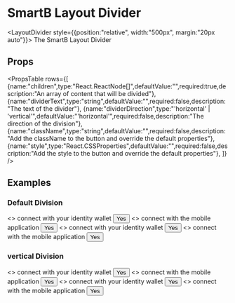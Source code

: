
<Meta title="Overview|Components/LayoutDivider" />

# SmartB Layout Divider


<LayoutDivider style={{position:"relative", width:"500px", margin:"20px auto"}}>
    <Typography variant="body2" color="textSecondary" component="p" align="center">
      The SmartB Layout
    </Typography>
    <Typography variant="body2" color="textSecondary" component="p" align="center">
      Divider
    </Typography>
</LayoutDivider>


## Props

<PropsTable 
rows={[
    {name:"children",type:"React.ReactNode[]",defaultValue:"",required:true,description:"An array of content that will be divided"},
    {name:"dividerText",type:"string",defaultValue:"",required:false,description:"The text of the divider"},
    {name:"dividerDirection",type:"'horizontal' | 'vertical'",defaultValue:"'horizontal'",required:false,description:"The direction of the division"},
    {name:"className",type:"string",defaultValue:"",required:false,description:"Add the className to the button and override the default properties"},
    {name:"style",type:"React.CSSProperties",defaultValue:"",required:false,description:"Add the style to the button and override the default properties"},
]} />

## Examples

### Default Division
<Preview>
    <LayoutDivider>
        <>
            <Typography variant="body2" color="textSecondary" component="p" align="center">
                connect with your identity wallet
            </Typography>
            <Button style={{margin:"20px auto", display:"block", position:"relative"}}>Yes</Button>
        </>
        <>
            <Typography variant="body2" color="textSecondary" component="p" align="center">
                connect with the mobile application
            </Typography>
            <Button style={{margin:"20px auto", display:"block", position:"relative"}}>Yes</Button>
        </>
    </LayoutDivider>
    <LayoutDivider dividerText="Or">
        <>
            <Typography variant="body2" color="textSecondary" component="p" align="center">
                connect with your identity wallet
            </Typography>
            <Button style={{margin:"20px auto", display:"block", position:"relative"}}>Yes</Button>
        </>
        <>
            <Typography variant="body2" color="textSecondary" component="p" align="center">
                connect with the mobile application
            </Typography>
            <Button style={{margin:"20px auto", display:"block", position:"relative"}}>Yes</Button>
        </>
    </LayoutDivider>
</Preview>

### vertical Division
<Preview>
    <LayoutDivider dividerDirection="vertical">
        <>
            <Typography variant="body2" color="textSecondary" component="p" align="center">
                connect with your identity wallet
            </Typography>
            <Button style={{margin:"20px auto", display:"block", position:"relative"}}>Yes</Button>
        </>
        <>
            <Typography variant="body2" color="textSecondary" component="p" align="center">
                connect with the mobile application
            </Typography>
            <Button style={{margin:"20px auto", display:"block", position:"relative"}}>Yes</Button>
        </>
    </LayoutDivider>
    <LayoutDivider dividerDirection="vertical" dividerText="And">
        <>
            <Typography variant="body2" color="textSecondary" component="p" align="center">
                connect with your identity wallet
            </Typography>
            <Button style={{margin:"20px auto", display:"block", position:"relative"}}>Yes</Button>
        </>
        <>
            <Typography variant="body2" color="textSecondary" component="p" align="center">
                connect with the mobile application
            </Typography>
            <Button style={{margin:"20px auto", display:"block", position:"relative"}}>Yes</Button>
        </>
    </LayoutDivider>
</Preview>